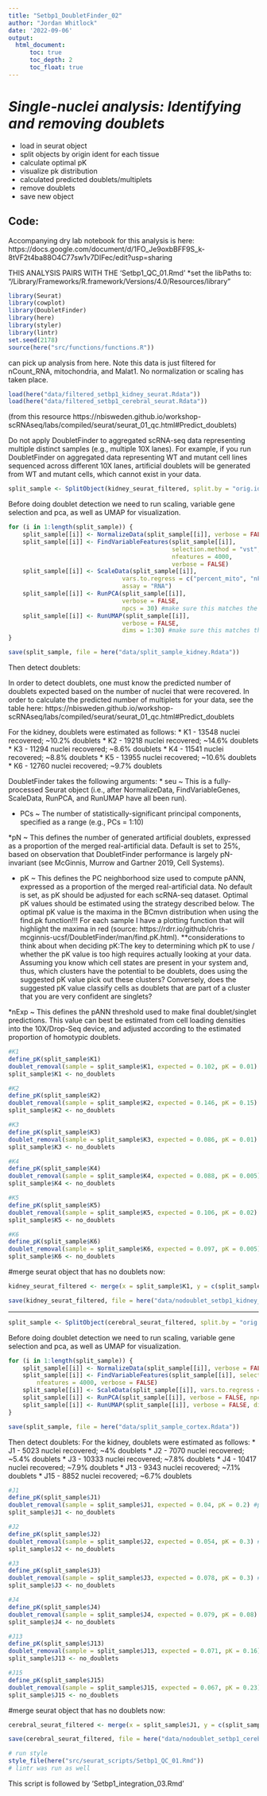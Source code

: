 ```yaml
---
title: "Setbp1_DoubletFinder_02"
author: "Jordan Whitlock"
date: '2022-09-06'
output:     
  html_document:
      toc: true
      toc_depth: 2
      toc_float: true
---
```

# *Single-nuclei analysis: Identifying and removing doublets*
* load in seurat object
* split objects by origin ident for each tissue
* calculate optimal pK
* visualize pk distribution
* calculated predicted doublets/multiplets
* remove doublets
* save new object 

## Code: 

Accompanying dry lab notebook for this analysis is here: https://docs.google.com/document/d/1FO_Je9oxbBFF9S_k-8tVF2t4ba88O4C77sw1v7DIFec/edit?usp=sharing

THIS ANALYSIS PAIRS WITH THE 'Setbp1_QC_01.Rmd'
*set the libPaths to: "/Library/Frameworks/R.framework/Versions/4.0/Resources/library"

```r
library(Seurat)
library(cowplot)
library(DoubletFinder)
library(here)
library(styler)
library(lintr)
set.seed(2178)
source(here("src/functions/functions.R"))
```

can pick up analysis from here. Note this data is just filtered for nCount_RNA, mitochondria, and Malat1. No normalization or scaling has taken place. 
```r
load(here("data/filtered_setbp1_kidney_seurat.Rdata"))
load(here("data/filtered_setbp1_cerebral_seurat.Rdata"))
```

(from this resource https://nbisweden.github.io/workshop-scRNAseq/labs/compiled/seurat/seurat_01_qc.html#Predict_doublets)

Do not apply DoubletFinder to aggregated scRNA-seq data representing multiple distinct samples (e.g., multiple 10X lanes). For example, if you run DoubletFinder on aggregated data representing WT and mutant cell lines sequenced across different 10X lanes, artificial doublets will be generated from WT and mutant cells, which cannot exist in your data.
```r
split_sample <- SplitObject(kidney_seurat_filtered, split.by = "orig.ident")
```

Before doing doublet detection we need to run scaling, variable gene selection and pca, as well as UMAP for visualization. 
```r
for (i in 1:length(split_sample)) {
    split_sample[[i]] <- NormalizeData(split_sample[[i]], verbose = FALSE)
    split_sample[[i]] <- FindVariableFeatures(split_sample[[i]],
                                              selection.method = "vst",
                                              nfeatures = 4000,
                                              verbose = FALSE)
    split_sample[[i]] <- ScaleData(split_sample[[i]],
                                vars.to.regress = c("percent_mito", "nFeature_RNA"),
                                assay = "RNA")
    split_sample[[i]] <- RunPCA(split_sample[[i]],
                                verbose = FALSE,
                                npcs = 30) #make sure this matches the RunUMAP below
    split_sample[[i]] <- RunUMAP(split_sample[[i]],
                                verbose = FALSE,
                                dims = 1:30) #make sure this matches the RunPCA npcs
}
```

```r
save(split_sample, file = here("data/split_sample_kidney.Rdata"))
```


Then detect doublets:  

In order to detect doublets, one must know the predicted number of doublets expected based on the number of nuclei that were recovered. In order to calculate the predicted number of multiplets for your data, see the table here: https://nbisweden.github.io/workshop-scRNAseq/labs/compiled/seurat/seurat_01_qc.html#Predict_doublets

For the kidney, doublets were estimated as follows:
* K1 - 13548 nuclei recovered; ~10.2% doublets
* K2 - 19218 nuclei recovered; ~14.6% doublets
* K3 - 11294 nuclei recovered; ~8.6% doublets
* K4 - 11541 nuclei recovered; ~8.8% doublets
* K5 - 13955 nuclei recovered; ~10.6% doublets
* K6 - 12760 nuclei recovered; ~9.7% doublets

DoubletFinder takes the following arguments:
* seu ~ This is a fully-processed Seurat object (i.e., after NormalizeData, FindVariableGenes, ScaleData, RunPCA, and RunUMAP have all been run).

* PCs ~ The number of statistically-significant principal components, specified as a range (e.g., PCs = 1:10)

*pN ~ This defines the number of generated artificial doublets, expressed as a proportion of the merged real-artificial data. Default is set to 25%, based on observation that DoubletFinder performance is largely pN-invariant (see McGinnis, Murrow and Gartner 2019, Cell Systems).

* pK ~ This defines the PC neighborhood size used to compute pANN, expressed as a proportion of the merged real-artificial data. No default is set, as pK should be adjusted for each scRNA-seq dataset. Optimal pK values should be estimated using the strategy described below. The optimal pK value is the maxima in the BCmvn distribution when using the find.pk function!!! For each sample I have a plotting function that will highlight the maxima in red (source: https://rdrr.io/github/chris-mcginnis-ucsf/DoubletFinder/man/find.pK.html). 
    **considerations to think about when deciding pK:The key to determining which pK to use / whether the pK value is too high requires actually looking at your data. Assuming you know which cell states are present in your system and, thus, which clusters have the potential to be doublets, does using the suggested pK value pick out these clusters? Conversely, does the suggested pK value classify cells as doublets that are part of a cluster that you are very confident are singlets?

*nExp ~ This defines the pANN threshold used to make final doublet/singlet predictions. This value can best be estimated from cell loading densities into the 10X/Drop-Seq device, and adjusted according to the estimated proportion of homotypic doublets.


```r
#K1
define_pK(split_sample$K1)
doublet_removal(sample = split_sample$K1, expected = 0.102, pK = 0.01) #pK obtained from plot in line above
split_sample$K1 <- no_doublets

#K2
define_pK(split_sample$K2)
doublet_removal(sample = split_sample$K2, expected = 0.146, pK = 0.15) #pK obtained from plot in line above
split_sample$K2 <- no_doublets

#K3
define_pK(split_sample$K3)
doublet_removal(sample = split_sample$K3, expected = 0.086, pK = 0.01) #pK obtained from plot in line above
split_sample$K3 <- no_doublets

#K4
define_pK(split_sample$K4)
doublet_removal(sample = split_sample$K4, expected = 0.088, pK = 0.005) #pK obtained from plot in line above
split_sample$K4 <- no_doublets

#K5
define_pK(split_sample$K5)
doublet_removal(sample = split_sample$K5, expected = 0.106, pK = 0.02) #pK obtained from plot in line above
split_sample$K5 <- no_doublets

#K6
define_pK(split_sample$K6)
doublet_removal(sample = split_sample$K6, expected = 0.097, pK = 0.005) #pK obtained from plot in line above
split_sample$K6 <- no_doublets
```

#merge seurat object that has no doublets now:
```r
kidney_seurat_filtered <- merge(x = split_sample$K1, y = c(split_sample$K2, split_sample$K3, split_sample$K4, split_sample$K5, split_sample$K6))

save(kidney_seurat_filtered, file = here("data/nodoublet_setbp1_kidney_seurat.Rdata"))
```

-------------------------------------------------------------------

```r
split_sample <- SplitObject(cerebral_seurat_filtered, split.by = "orig.ident")
```

Before doing doublet detection we need to run scaling, variable gene selection and pca, as well as UMAP for visualization.
```r
for (i in 1:length(split_sample)) {
    split_sample[[i]] <- NormalizeData(split_sample[[i]], verbose = FALSE)
    split_sample[[i]] <- FindVariableFeatures(split_sample[[i]], selection.method = "vst",
        nfeatures = 4000, verbose = FALSE)
    split_sample[[i]] <- ScaleData(split_sample[[i]], vars.to.regress = c("percent_mito", "nFeature_RNA"), assay = "RNA")
    split_sample[[i]] <- RunPCA(split_sample[[i]], verbose = FALSE, npcs = 30)
    split_sample[[i]] <- RunUMAP(split_sample[[i]], verbose = FALSE, dims = 1:30)
}
```

```r
save(split_sample, file = here("data/split_sample_cortex.Rdata"))
```

Then detect doublets: 
For the kidney, doublets were estimated as follows:
* J1 - 5023 nuclei recovered; ~4% doublets
* J2 - 7070 nuclei recovered; ~5.4% doublets
* J3 - 10333 nuclei recovered; ~7.8% doublets
* J4 - 10417 nuclei recovered; ~7.9% doublets
* J13 - 9343 nuclei recovered; ~7.1% doublets
* J15 - 8852 nuclei recovered; ~6.7% doublets

```r
#J1
define_pK(split_sample$J1)
doublet_removal(sample = split_sample$J1, expected = 0.04, pK = 0.2) #pK obtained from plot in line above
split_sample$J1 <- no_doublets

#J2
define_pK(split_sample$J2)
doublet_removal(sample = split_sample$J2, expected = 0.054, pK = 0.3) #pK obtained from plot in line above
split_sample$J2 <- no_doublets

#J3
define_pK(split_sample$J3)
doublet_removal(sample = split_sample$J3, expected = 0.078, pK = 0.3) #pK obtained from plot in line above
split_sample$J3 <- no_doublets

#J4
define_pK(split_sample$J4)
doublet_removal(sample = split_sample$J4, expected = 0.079, pK = 0.08) #pK obtained from plot in line above
split_sample$J4 <- no_doublets

#J13
define_pK(split_sample$J13)
doublet_removal(sample = split_sample$J13, expected = 0.071, pK = 0.16) #pK obtained from plot in line above
split_sample$J13 <- no_doublets

#J15
define_pK(split_sample$J15)
doublet_removal(sample = split_sample$J15, expected = 0.067, pK = 0.23) #pK obtained from plot in line above
split_sample$J15 <- no_doublets
```

#merge seurat object that has no doublets now:
```r
cerebral_seurat_filtered <- merge(x = split_sample$J1, y = c(split_sample$J2, split_sample$J3, split_sample$J4, split_sample$J13, split_sample$J15))

save(cerebral_seurat_filtered, file = here("data/nodoublet_setbp1_cerebral_seurat.Rdata"))
```

```r
# run style
style_file(here("src/seurat_scripts/Setbp1_QC_01.Rmd"))
# lintr was run as well
```

This script is followed by 'Setbp1_integration_03.Rmd'
